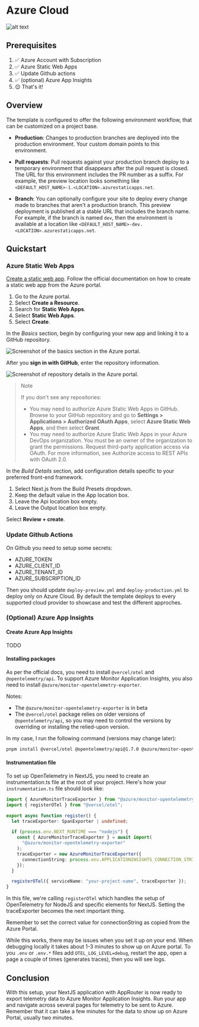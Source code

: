 # Azure Cloud

![alt text](/docs/image.png)

## Prerequisites

1. ✅ Azure Account with Subscription
2. ✅ Azure Static Web Apps
3. ✅ Update Github actions
4. ✅ (optional) Azure App Insights
5. 😌 That's it!

## Overview

The template is configured to offer the following environment workflow, that can be customized on a project base.

- **Production**: Changes to production branches are deployed into the production environment. Your custom domain points to this environment.

- **Pull requests**: Pull requests against your production branch deploy to a temporary environment that disappears after the pull request is closed. The URL for this environment includes the PR number as a suffix. For example, the preview location looks something like `<DEFAULT_HOST_NAME>-1.<LOCATION>.azurestaticapps.net`.

- **Branch**: You can optionally configure your site to deploy every change made to branches that aren't a production branch. This preview deployment is published at a stable URL that includes the branch name. For example, if the branch is named `dev`, then the environment is available at a location like `<DEFAULT_HOST_NAME>-dev.<LOCATION>.azurestaticapps.net`.

## Quickstart

### Azure Static Web Apps

[Create a static web app](https://learn.microsoft.com/en-us/azure/static-web-apps/deploy-nextjs-hybrid#create-a-static-web-app). Follow the official documentation on how to create a static web app from the Azure portal.

1. Go to the Azure portal.
2. Select **Create a Resource**.
3. Search for **Static Web Apps**.
4. Select **Static Web Apps**.
5. Select **Create**.

In the _Basics_ section, begin by configuring your new app and linking it to a GitHub repository.

![Screenshot of the basics section in the Azure portal.](image-1.png)

After you **sign in with GitHub**, enter the repository information.

![Screenshot of repository details in the Azure portal.](image-2.png)

> Note
>
> If you don't see any repositories:
>
> - You may need to authorize Azure Static Web Apps in GitHub. Browse to your GitHub repository and go to **Settings > Applications > Authorized OAuth Apps**, select **Azure Static Web Apps**, and then select **Grant**.
> - You may need to authorize Azure Static Web Apps in your Azure DevOps organization. You must be an owner of the organization to grant the permissions. Request third-party application access via OAuth. For more information, see Authorize access to REST APIs with OAuth 2.0.

In the _Build Details_ section, add configuration details specific to your preferred front-end framework.

1. Select Next.js from the Build Presets dropdown.
2. Keep the default value in the App location box.
3. Leave the Api location box empty.
4. Leave the Output location box empty.

Select **Review + create**.

### Update Github Actions

On Github you need to setup some secrets:

- AZURE_TOKEN
- AZURE_CLIENT_ID
- AZURE_TENANT_ID
- AZURE_SUBSCRIPTION_ID

Then you should update `deploy-preview.yml` and `deploy-production.yml` to deploy only on Azure Cloud. By default the template deploys to every supported cloud provider to showcase and test the different approches.

### (Optional) Azure App Insights

#### Create Azure App Insights

TODO

#### Installing packages

As per the official docs, you need to install `@vercel/otel` and `@opentelemetry/api`. To support Azure Monitor Application Insights, you also need to install `@azure/monitor-opentelemetry-exporter`.

Notes:

- The `@azure/monitor-opentelemetry-exporter` is in beta
- The `@vercel/otel` package relies on older versions of `@opentelemetry/api`, so you may need to control the versions by overriding or installing the relied-upon version.

In my case, I run the following command (versions may change later):

```sh
pnpm install @vercel/otel @opentelemetry/api@1.7.0 @azure/monitor-opentelemetry-exporter@next --save-exact
```

#### Instrumentation file

To set up OpenTelemetry in NextJS, you need to create an instrumentation.ts file at the root of your project. Here's how your `instrumentation.ts` file should look like:

```ts
import { AzureMonitorTraceExporter } from "@azure/monitor-opentelemetry-exporter";
import { registerOTel } from "@vercel/otel";

export async function register() {
  let traceExporter: SpanExporter | undefined;

  if (process.env.NEXT_RUNTIME === "nodejs") {
    const { AzureMonitorTraceExporter } = await import(
      "@azure/monitor-opentelemetry-exporter"
    );
    traceExporter = new AzureMonitorTraceExporter({
      connectionString: process.env.APPLICATIONINSIGHTS_CONNECTION_STRING,
    });
  }

  registerOTel({ serviceName: "your-project-name", traceExporter });
}
```

In this file, we're calling `registerOTel` which handles the setup of OpenTelemetry for NodeJS and specific elements for NextJS. Setting the traceExporter becomes the next important thing.

Remember to set the correct value for connectionString as copied from the Azure Portal.

While this works, there may be issues when you set it up on your end. When debugging locally it takes about 1-3 minutes to show up on Azure portal. To you `.env` or `.env.*` files add `OTEL_LOG_LEVEL=debug`, restart the app, open a page a couple of times (generates traces), then you will see logs.

## Conclusion

With this setup, your NextJS application with AppRouter is now ready to export telemetry data to Azure Monitor Application Insights. Run your app and navigate across several pages for telemetry to be sent to Azure. Remember that it can take a few minutes for the data to show up on Azure Portal, usually two minutes.